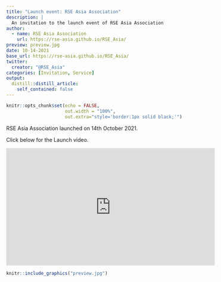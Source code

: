---
title: "Launch event: RSE Asia Association"
description: |
  An invitation to the launch event of RSE Asia Association
author:
  - name: RSE Asia Association
    url: https://rse-asia.github.io/RSE_Asia/
preview: preview.jpg
date: 10-14-2021
base_url: https://rse-asia.github.io/RSE_Asia/
twitter:
  creator: "@RSE_Asia"
categories: [Invitation, Service]
output:
  distill::distill_article:
    self_contained: false
---


```{r setup, include=FALSE}
knitr::opts_chunk$set(echo = FALSE,
                      out.width = "100%",
                      out.extra="style='border:1px solid black;'")
```

RSE Asia Association launched on 14th October 2021.

Click below for the Launch video. 

<iframe width="560" height="315" src="https://www.youtube.com/embed/iffuccOFJn4" title="YouTube video player" frameborder="0" allow="accelerometer; autoplay; clipboard-write; encrypted-media; gyroscope; picture-in-picture" allowfullscreen></iframe>


```{r}
knitr::include_graphics("preview.jpg")
```